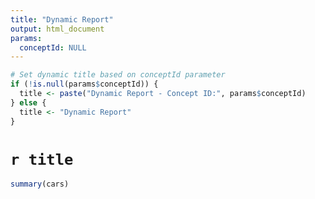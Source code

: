 ```yaml
---
title: "Dynamic Report"
output: html_document
params:
  conceptId: NULL
---
```


```r
# Set dynamic title based on conceptId parameter
if (!is.null(params$conceptId)) {
  title <- paste("Dynamic Report - Concept ID:", params$conceptId)
} else {
  title <- "Dynamic Report"
}
```

# `r title`
  
```r
summary(cars)
``` 